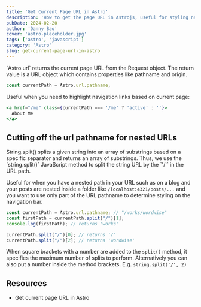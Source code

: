 ```yaml
---
title: 'Get Current Page URL in Astro'
description: 'How to get the page URL in Astrojs, useful for styling navigation bars'
pubDate: 2024-02-20
author: 'Danny Bao'
cover: 'astro-placeholder.jpg'
tags: ['astro', 'javascript']
category: 'Astro'
slug: get-current-page-url-in-astro
---
```


<Link href="https://docs.astro.build/en/reference/api-reference/#astrourl">`Astro.url`</Link> returns the current page URL from the Request object. 
The return value is a <Link href="https://developer.mozilla.org/en-US/docs/Web/API/URL">URL</Link> object which contains properties like pathname and origin.

```js
const currentPath = Astro.url.pathname;
```

Useful when you need to highlight navigation links based on current page:

```jsx
<a href="/me" class={currentPath === '/me' ? 'active' : ''}>
  About Me
</a>
```

## Cutting off the url pathname for nested URLs

<Link href="https://developer.mozilla.org/en-US/docs/Web/JavaScript/Reference/Global_Objects/String/split">String.split()</Link> 
splits a given string into an array of substrings based on a specific separator and returns an array of substrings. 
Thus, we use the `string.split()` JavaScript method to split the string URL by the `'/'` in the URL path. 

Useful for when you have a nested path in your URL such as on a blog and your posts are nested inside a folder like `/localhost:4321/posts/...` and you want to use only part of the URL pathname to determine styling on the navigation bar. 

```js
const currentPath = Astro.url.pathname; // "/works/wordwise"
const firstPath = currentPath.split("/")[1];
console.log(firstPath); // returns 'works'

currentPath.split("/")[0]; // returns '/'
currentPath.split("/")[2]; // returns 'wordwise'
```

When square brackets with a number are added to the `split()` method, it specifies the maximum number of splits to perform. Alternatively you can also put a number inside the method brackets. E.g. `string.split('/', 2)`

## Resources

- <Link href="https://petermekhaeil.com/til/astro-url/">Get current page URL in Astro</Link>